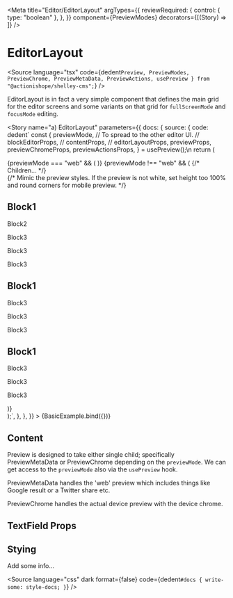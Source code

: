 
<Meta
  title="Editor/EditorLayout"
  argTypes={{
    reviewRequired: {
      control: { type: "boolean" },
    },
  }}
  component={PreviewModes}
  decorators={[(Story) => <Story />]}
/>

# EditorLayout

<Source
  language="tsx"
  code={dedent`
      Preview,
      PreviewModes,
      PreviewChrome,
      PreviewMetaData,
      PreviewActions,
      usePreview } from "@actionishope/shelley-cms";
  `}
/>

EditorLayout is in fact a very simple component that defines the main grid for the editor screens and some variants on that grid for `fullScreenMode` and `focusMode` editing.

<Story
  name="a) EditorLayout"
  parameters={{
    docs: {
      source: {
        code: dedent`
const {
  previewMode,
  // To spread to the other editor UI.
  // blockEditorProps,
  // contentProps,
  // editorLayoutProps,
  previewProps,
  previewChromeProps,
  previewActionsProps,
} = usePreview();\n
return (
  <div className={classes.previewExample}>
    <Preview
      // className={editorLayout.preview}
      {...previewProps}
    >
      {previewMode === "web" && (
        <PreviewMetaData
          title="Shelley Puma UI"
          description="A joyfully easy to use CMS UI built upon a little known library called Shelley."
          image="https://ik.imagekit.io/tcvka0ufln/pontoon_v3jIy64zcnwwx.jpeg?tr=w-1200,h-630,fo-auto"
          slug="shelley.earth"
          domain="shelley.earth"
          fullScreenMode
        />
      )}
      {previewMode !== "web" && (
        <PreviewChrome {...previewChromeProps}>
          {/* Children... */}
          <div className={st(previewChrome.iframe)}>
            {/* Mimic the preview styles. If the preview is not white, set height too 100% and round corners for mobile preview. */}
            <div style={{ background: "white", color: "#333" }}>
              <H2 vol={6}>Block1</H2>
              <P>Block2</P>
              <P>Block3</P>
              <P>Block3</P>
              <P>Block3</P>
              <H2 vol={6}>Block1</H2>
              <P>Block3</P>
              <P>Block3</P>
              <P>Block3</P>
              <H2 vol={6}>Block1</H2>
              <P>Block3</P>
              <P>Block3</P>
              <P>Block3</P>
            </div>
          </div>
        </PreviewChrome>
      )}
    </Preview>
    <PreviewActions
      // className={editorLayout.previewActions}
      {...previewActionsProps}
    />
  </div>
);`,
      },
    },
  }}
>
  {BasicExample.bind({})}
</Story>

<Source language="tsx" id="editor-preview--a-preview" />

## Content

Preview is designed to take either single child; specifically PreviewMetaData or PreviewChrome depending on the `previewMode`. We can get access to the `previewMode` also via the `usePreview` hook.

PreviewMetaData handles the 'web' preview which includes things like Google result or a Twitter share etc.

PreviewChrome handles the actual device preview with the device chrome.

## TextField Props

<ArgsTable of={PreviewModes} />

## Stying

Add some info...

<Source
  language="css"
  dark
  format={false}
  code={dedent`
    #docs {
      write-some: style-docs;
    }
  `}
/>
